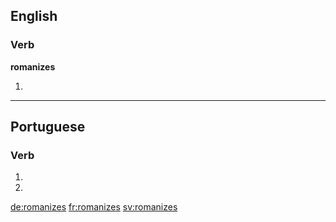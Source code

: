 ==English==

===Verb===
'''romanizes'''

# {{third-person singular of|romanize}}

----

==Portuguese==

===Verb===
{{pt-verb-form}}

# {{pt-verb form of|romanizar|ar|subjunctive|present|singular|second}}
# {{pt-verb form of|romanizar|ar|imperative|negative|singular|second}}

[[de:romanizes]]
[[fr:romanizes]]
[[sv:romanizes]]